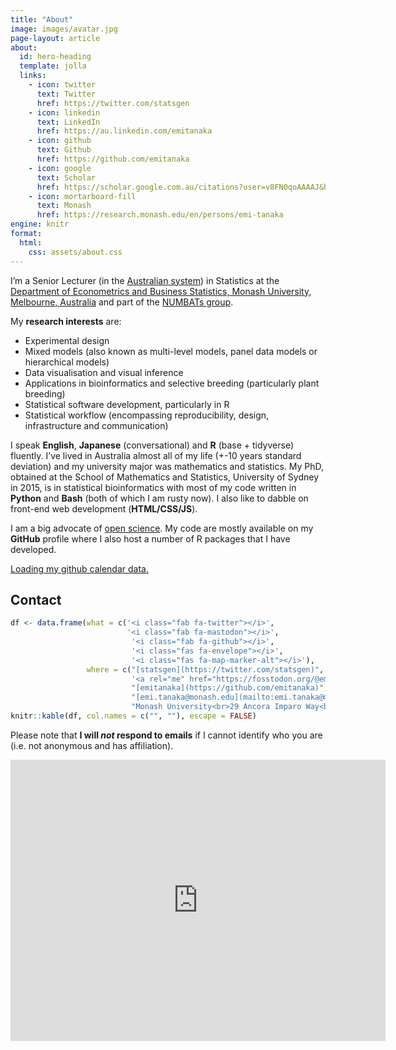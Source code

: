```yaml
---
title: "About"
image: images/avatar.jpg
page-layout: article
about:
  id: hero-heading
  template: jolla
  links:
    - icon: twitter
      text: Twitter
      href: https://twitter.com/statsgen
    - icon: linkedin
      text: LinkedIn
      href: https://au.linkedin.com/emitanaka
    - icon: github
      text: Github
      href: https://github.com/emitanaka
    - icon: google
      text: Scholar
      href: https://scholar.google.com.au/citations?user=v8FN0qoAAAAJ&hl=en
    - icon: mortarboard-fill
      text: Monash
      href: https://research.monash.edu/en/persons/emi-tanaka
engine: knitr
format:
  html:
    css: assets/about.css
---
```




:::{#hero-heading}

:::


I'm a Senior Lecturer (in the [Australian system](https://emitanaka.org/posts/2022-06-30-academic-ranks/)) in Statistics at the [Department of Econometrics and Business Statistics, Monash University, Melbourne, Australia](https://www.monash.edu/business/ebs) and part of the [NUMBATs group](https://numbat.space/). 

My **research interests** are:

* [Experimental design]{.highlight-color}
* [Mixed models]{.highlight-color} (also known as multi-level models, panel data models or hierarchical models)
* [Data visualisation]{.highlight-color} and [visual inference]{.highlight-color}
* Applications in [bioinformatics]{.highlight-color} and [selective breeding]{.highlight-color} (particularly plant breeding)
* [Statistical software development]{.highlight-color}, particularly in R
* [Statistical workflow]{.highlight-color} (encompassing reproducibility, design, infrastructure and communication)

I speak **English**, **Japanese** (conversational) and **R** (base + tidyverse) fluently. I've lived in Australia almost all of my life (+-10 years standard deviation) and my university major was mathematics and statistics. My PhD, obtained at the School of Mathematics and Statistics, University of Sydney in 2015, is in statistical bioinformatics with most of my code written in **Python** and **Bash** (both of which I am rusty now). I also like to dabble on front-end web development (**HTML/CSS/JS**).


I am a big advocate of [open science](https://en.wikipedia.org/wiki/Open_science). My code are mostly available on my **GitHub** profile where I also host a number of R packages that I have developed. 

<script
  src="https://unpkg.com/github-calendar@latest/dist/github-calendar.min.js">
</script>

<div class="l-body-outset">
<a href="https://github.com/emitanaka">
<div class="calendar">
Loading my github calendar data.
</div>
</a>
</div>

<script>
GitHubCalendar(".calendar", "emitanaka", { responsive: true });
</script>


## Contact

```r
df <- data.frame(what = c('<i class="fab fa-twitter"></i>',
                          '<i class="fab fa-mastodon"></i>',
                           '<i class="fab fa-github"></i>',
                           '<i class="fas fa-envelope"></i>',
                           '<i class="fas fa-map-marker-alt"></i>'),
                 where = c("[statsgen](https://twitter.com/statsgen)",
                           '<a rel="me" href="https://fosstodon.org/@emitanaka">emitanaka@fosstodon.org</a>',
                           "[emitanaka](https://github.com/emitanaka)",
                           "[emi.tanaka@monash.edu](mailto:emi.tanaka@monash.edu)",
                           "Monash University<br>29 Ancora Imparo Way<br>Education Building 6 Room 341<br>Clayton campus, VIC 3800<br>Australia"))
knitr::kable(df, col.names = c("", ""), escape = FALSE)
```

Please note that **I will _not_ respond to emails** if I cannot identify who you are (i.e. not anonymous and has affiliation).

<iframe src="https://www.google.com/maps/embed?pb=!1m18!1m12!1m3!1d6295.515255474787!2d145.12875712778913!3d-37.912727512934026!2m3!1f0!2f0!3f0!3m2!1i1024!2i768!4f13.1!3m3!1m2!1s0x6ad66acc45278df1%3A0xfe786f1adcff05ff!2sMonash%20Faculty%20of%20Education!5e0!3m2!1sen!2sau!4v1650943417753!5m2!1sen!2sau" width="600" height="450" style="border:0;" allowfullscreen="" loading="lazy" referrerpolicy="no-referrer-when-downgrade"></iframe>
